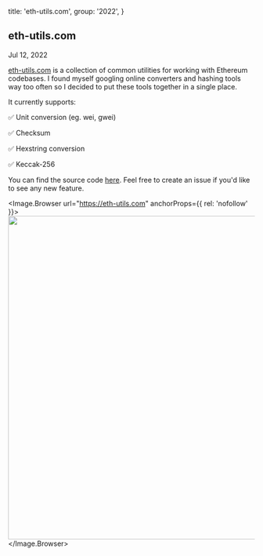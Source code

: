 
  title: 'eth-utils.com',
  group: '2022',
}

## eth-utils.com

<Text span type="secondary">
  Jul 12, 2022
</Text>

[eth-utils.com](https://eth-utils.com) is a collection of common utilities for working with Ethereum codebases.
I found myself googling online converters and hashing tools way too often so I decided to put these tools together in a single place.

It currently supports:

✅ Unit conversion (eg. wei, gwei)

✅ Checksum

✅ Hexstring conversion

✅ Keccak-256

You can find the source code [here](https://github.com/albertocevallos/ethutils). Feel free to create an issue if you'd like to see any new feature.

<Image.Browser url="https://eth-utils.com" anchorProps={{ rel: 'nofollow' }}>
  <Image width="600px" height="660px" src="https://i.imgur.com/gfQXDKx.gif" />
</Image.Browser>

